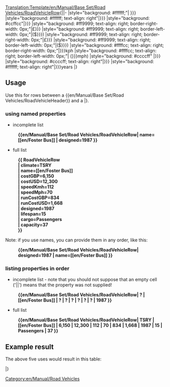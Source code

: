 <noinclude>[[Translation:Template/en/Manual/Base Set/Road Vehicles/RoadVehicleRow]]</noinclude><noinclude>{|</noinclude><includeonly>|-</includeonly>
|style="background: #ffffff;"| {{{1|{{{climate|?}}}}}}
|style="background: #ffffff; text-align: right"|{{{9|{{{designed|?}}}}}}
|style="background: #ccffcc"|{{{2|{{{name|?}}}}}}
|style="background: #ff9999; text-align: right; border-right-width: 0px;"|£{{{3|{{{costGBP| ?}}}}}}
|style="background: #ff9999; text-align: right; border-left-width: 0px;"|(${{{4|{{{costUSD| ?}}}}}})
|style="background: #ff9999; text-align: right; border-right-width: 0px;"|£{{{7|{{{runCostGBP|?}}}}}}
|style="background: #ff9999; text-align: right; border-left-width: 0px;"|(${{{8|{{{runCostUSD| ?}}}}}})
|style="background: #ffffcc; text-align: right; border-right-width: 0px;"|{{{5|{{{speedKmh|? }}}}}}kph
|style="background: #ffffcc; text-align: right; border-left-width: 0px;"| ({{{6|{{{speedMph|? }}}}}}mph)
|style="background: #ccccff"                   |{{{11|{{{cargo|?}}}}}}
|style="background: #ccccff; text-align: right"|{{{12|{{{capacity|?}}}}}}
|style="background: #ffffff; text-align: right"|{{{10|{{{lifespan|? }}}}}}years<noinclude>
|}
== Usage ==

Use this for rows between a <nowiki>{{en/Manual/Base Set/Road Vehicles/RoadVehicleHeader}}</nowiki> and a |}.

=== using named properties ===

* incomplete list
:'''<nowiki>{{en/Manual/Base Set/Road Vehicles/RoadVehicleRow| name=[[en/Foster Bus]] | designed=1987 }}</nowiki>'''

* full list
:'''<nowiki>{{ RoadVehicleRow</nowiki>'''
:'''| climate=TSRY'''
:'''<nowiki>| name=[[en/Foster Bus]]</nowiki>'''
:'''| costGBP=6,150'''
:'''| costUSD=12,300'''
:'''| speedKmh=112'''
:'''| speedMph=70'''
:'''| runCostGBP=834'''
:'''| runCostUSD=1,668'''
:'''| designed=1987'''
:'''| lifespan=15'''
:'''| cargo=Passengers'''
:'''| capacity=37'''
:'''}}'''

Note: if you use names, you can provide them in any order, like this:
:'''<nowiki>{{en/Manual/Base Set/Road Vehicles/RoadVehicleRow| designed=1987 | name=[[en/Foster Bus]] }}</nowiki>'''

=== listing properties in order ===

* incomplete list - note that you should not suppose that an empty cell ('||') means that the property was not supplied!
:'''<nowiki>{{en/Manual/Base Set/Road Vehicles/RoadVehicleRow| ? | [[en/Foster Bus]] | ? | ? | ? | ? | ? | ? | 1987 }}</nowiki>'''

* full list
:'''<nowiki>{{en/Manual/Base Set/Road Vehicles/RoadVehicleRow| TSRY | [[en/Foster Bus]] | 6,150 | 12,300 | 112 | 70 | 834 | 1,668 | 1987 | 15 | Passengers | 37 }}</nowiki>'''

== Example result ==

The above five uses would result in this table:

{{en/Manual/Base Set/Road Vehicles/RoadVehicleHeader}}

{{en/Manual/Base Set/Road Vehicles/RoadVehicleRow| name=[[en/Foster Bus]] | designed=1987 }}

{{en/Manual/Base Set/Road Vehicles/RoadVehicleRow| climate=TSRY
| name=[[en/Foster Bus]]
| costGBP=6,150
| costUSD=12,300
| speedKmh=112
| speedMph=70
| runCostGBP=834
| runCostUSD=1,668
| designed=1987
| lifespan=15
| cargo=Passengers
| capacity=37
}}

{{en/Manual/Base Set/Road Vehicles/RoadVehicleRow| designed=1987 | name=[[en/Foster Bus]] }}

{{en/Manual/Base Set/Road Vehicles/RoadVehicleRow| ? | [[en/Foster Bus]] | ? | ? | ? | ? | ? | ? | 1987 }}

{{en/Manual/Base Set/Road Vehicles/RoadVehicleRow| TSRY | [[en/Foster Bus]] | 6,150 | 12,300 | 112 | 70 | 834 | 1,668 | 1987 | 15 | Passengers | 37 }}

|}

[[Category:en/Manual/Road Vehicles]]
</noinclude>